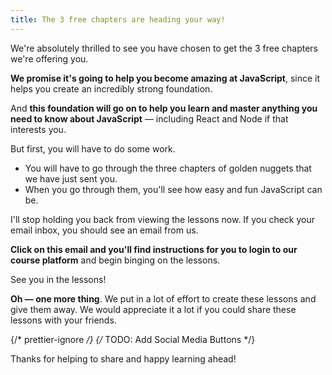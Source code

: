 ```yaml
---
title: The 3 free chapters are heading your way!
---
```


We're absolutely thrilled to see you have chosen to get the 3 free chapters we're offering you.

**We promise it's going to help you become amazing at JavaScript**, since it helps you create an incredibly strong foundation.

And **this foundation will go on to help you learn and master anything you need to know about JavaScript** — including React and Node if that interests you.

But first, you will have to do some work.

- You will have to go through the three chapters of golden nuggets that we have just sent you.
- When you go through them, you'll see how easy and fun JavaScript can be.

I'll stop holding you back from viewing the lessons now. If you check your email inbox, you should see an email from us.

**Click on this email and you'll find instructions for you to login to our course platform** and begin binging on the lessons.

See you in the lessons!

**Oh — one more thing**. We put in a lot of effort to create these lessons and give them away. We would appreciate it a lot if you could share these lessons with your friends.

{/* prettier-ignore */}
{/* TODO: Add Social Media Buttons */}

Thanks for helping to share and happy learning ahead!
